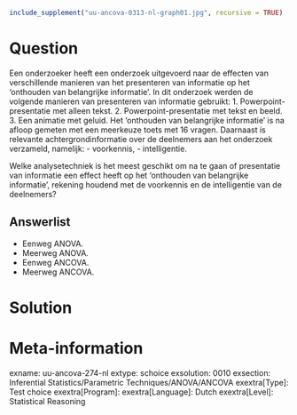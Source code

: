 ```r
include_supplement("uu-ancova-0313-nl-graph01.jpg", recursive = TRUE)
```
Question
========
Een onderzoeker heeft een onderzoek uitgevoerd naar de effecten van verschillende manieren van het presenteren van informatie op het 'onthouden van belangrijke informatie'.
In dit onderzoek werden de volgende manieren van presenteren van informatie gebruikt:
1. Powerpoint-presentatie met alleen tekst.
2. Powerpoint-presentatie met tekst en beeld.
3. Een animatie met geluid.
Het 'onthouden van belangrijke informatie' is na afloop gemeten met een meerkeuze toets met 16 vragen. Daarnaast is relevante achtergrondinformatie over de deelnemers aan het onderzoek verzameld, namelijk: 
- voorkennis,
- intelligentie.

Welke analysetechniek is het meest geschikt om na te gaan of presentatie van informatie een effect heeft op het 'onthouden van belangrijke informatie', rekening houdend met de voorkennis en de intelligentie van de deelnemers?

Answerlist
----------
* Eenweg ANOVA.
* Meerweg ANOVA.
* Eenweg ANCOVA.
* Meerweg ANCOVA.


Solution
========



Meta-information
================
exname: uu-ancova-274-nl
extype: schoice
exsolution: 0010
exsection: Inferential Statistics/Parametric Techniques/ANOVA/ANCOVA
exextra[Type]: Test choice
exextra[Program]: 
exextra[Language]: Dutch
exextra[Level]: Statistical Reasoning
